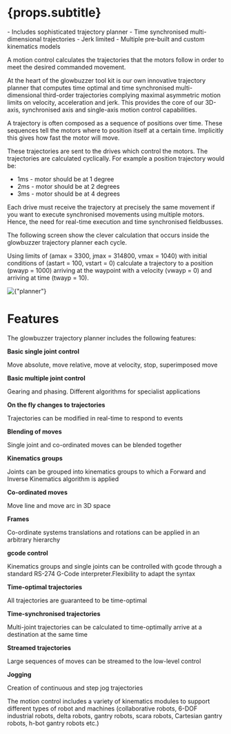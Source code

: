 
# {props.subtitle}

<Tldr>
- Includes sophisticated trajectory planner
- Time synchronised multi-dimensional trajectories
- Jerk limited
- Multiple pre-built and custom kinematics models
</Tldr>

A motion control calculates the trajectories that the motors follow in order to meet the desired commanded movement.

At the heart of the glowbuzzer tool kit is our own innovative trajectory planner that computes time optimal and time synchronised multi-dimensional third-order trajectories complying maximal asymmetric motion limits on velocity, acceleration and jerk. This provides the core of our 3D-axis, synchronised axis and single-axis motion control capabilities.

A trajectory is often composed as a sequence of positions over time. These sequences tell the motors where to position itself at a certain time. Implicitly this gives how fast the motor will move.

These trajectories are sent to the drives which control the motors. The trajectories are calculated cyclically. For example a position trajectory would be:

* 1ms - motor should be at 1 degree
* 2ms - motor should be at 2 degrees
* 3ms - motor should be at 4 degrees

Each drive must receive the trajectory at precisely the same movement if you want to execute synchronised movements using multiple motors. Hence, the need for real-time execution and time synchronised fieldbusses.

The following screen show the clever calculation that occurs inside the glowbuzzer trajectory planner each cycle.

Using limits of (amax = 3300, jmax = 314800, vmax = 1040) with initial conditions of (astart = 100, vstart = 0) calculate a trajectory to a position (pwayp = 1000) arriving at the waypoint with a velocity (vwayp = 0) and arriving at time (twayp = 10).


<div style={{margin: "50px"}}>
    <TransformWrapper>
        <TransformComponent>
            <img src={screenshot_raw_planner} width={"105%"} alt={"planner"} />
        </TransformComponent>
    </TransformWrapper>
</div>




# Features
The glowbuzzer trajectory planner includes the following features:


<Row >
    <Col span={1}> <CheckCircleOutlined/> </Col>
    <Col xs={23} xl={7}><b>Basic single joint control</b><p>Move absolute, move relative, move at velocity, stop, superimposed move</p></Col>
    <Col span={1}> <CheckCircleOutlined/> </Col>
    <Col xs={23} xl={7}><b>Basic multiple joint control</b><p>Gearing and phasing. Different algorithms for specialist applications</p></Col>
    <Col span={1}> <CheckCircleOutlined/> </Col>
    <Col xs={23} xl={7}><b>On the fly changes to trajectories</b><p>Trajectories can be modified in real-time to respond to events</p></Col>
</Row>
<Row>
    <Col span={1}> <CheckCircleOutlined/> </Col>
    <Col xs={23} xl={7}><b>Blending of moves</b><p>Single joint and co-ordinated moves can be blended together</p></Col>
    <Col span={1}> <CheckCircleOutlined/> </Col>
    <Col xs={23} xl={7}><b>Kinematics groups</b><p>Joints can be grouped into kinematics groups to which a Forward and Inverse Kinematics algorithm is applied</p></Col>
    <Col span={1}> <CheckCircleOutlined/> </Col>
    <Col xs={23} xl={7}><b>Co-ordinated moves</b><p>Move line and move arc in 3D space</p></Col>
</Row>
<Row>
    <Col span={1}> <CheckCircleOutlined/> </Col>
    <Col xs={23} xl={7}><b>Frames</b><p>Co-ordinate systems translations and rotations can be applied in an arbitrary hierarchy</p></Col>
    <Col span={1}> <CheckCircleOutlined/> </Col>
    <Col xs={23} xl={7}><b>gcode control</b><p>Kinematics groups and single joints can be controlled with gcode through a standard RS-274 G-Code interpreter.Flexibility to adapt the syntax</p></Col>
    <Col span={1}> <CheckCircleOutlined/> </Col>
    <Col xs={23} xl={7}><b>Time-optimal trajectories</b><p>All trajectories are guaranteed to be time-optimal</p></Col>
</Row>
<Row>
    <Col span={1}> <CheckCircleOutlined/> </Col>
    <Col xs={23} xl={7}><b>Time-synchronised trajectories</b><p>Multi-joint trajectories can be calculated to time-optimally arrive at a destination at the same time</p></Col>
    <Col span={1}> <CheckCircleOutlined/> </Col>
    <Col xs={23} xl={7}><b>Streamed trajectories</b><p>Large sequences of moves can be streamed to the low-level control</p></Col>
    <Col span={1}> <CheckCircleOutlined/> </Col>
    <Col xs={23} xl={7}><b>Jogging</b><p>Creation of continuous and step jog trajectories</p></Col>
</Row>

The motion control includes a variety of kinematics modules to support different types of robot and machines (collaborative robots, 6-DOF industrial robots, delta robots, gantry robots, scara robots, Cartesian gantry robots, h-bot gantry robots etc.)
